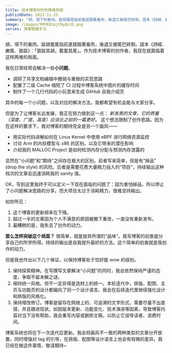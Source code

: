 ```yaml
---
title: 技术博客创作的两难局面
publishDate: 2021-11-25
summary: "胡，項下的垂肉。跋胡疐尾指前進就踏著垂肉，後退又被尾巴絆倒。語本《詩經．豳風．狼跋》：「狼跋其胡，載疐其尾」。作为技术博客的创作者，我现在就面临着这样两难的局面。"
image: /images/FMYK81ojCNy6LV5.png
series: 博客搭建手记
---
```


胡，項下的垂肉。跋胡疐尾指前進就踏著垂肉，後退又被尾巴絆倒。語本《詩經．豳風．狼跋》：「狼跋其胡，載疐其尾」。作为技术博客的创作者，我现在就面临着这样两难的局面。

我在日常经常会解决一些**小问题**。

- 调研了共享文档编辑中撤销与重做的实现思路
- 配置了二级 Cache 缩短了 CI 过程中博客系统中图片的缓存时间
- 制作了一个几行代码的小玩意来生成 GitHub 自我介绍页

其中的每一个小问题，以及对应的解决方法，我都希望有机会能与大家分享。

但是为了让博客长远发展，我正在努力做到这一点： _新发表的文章，它的质量（深度、广度、高度）应该比之前的一篇更好。_ 这个想法限制了创作思路。因为在这样的要求下，我对博客的期待完全是另一个画风——

- 用实际代码讲解如何在 Linux Kernel 中使用 eBPF 进行网络资源监控
- 讨论 Arm 的内存模型与 x86 的区别，以及它带来的潜在影响
- 介绍我的 MALLOC Project 是如何检测内存分配与预测内存泄露的

显然在“小问题”和“期待”之间存在极大的区别。前者写来简单，但是有“掉品” (drop the style) 的风险。后者是需要花费大量精力投入的“项目”，持续输出这种档次的文章会迅速消耗我的 sanity 值。

<Dialog>久而久之我就会召唤克苏鲁造成「持久性精神損傷」。</Dialog>

OK，写到这里我终于可以定义一下现在面临的问题了：因为害怕掉品，所以停止了小问题解决思路的分享。而大项目太过于消耗精力，很难坚持输出。

如你所见：

1. 这个博客的更新频率在下降。
2. 超过一半的文章因为个人不满意的原因被撤下重改，一直没有重新发布。
3. 最糟糕的是，我失去了创作的动力。

**那么怎样突破这个局面？** 很简单，就是放弃所谓的“品味”。我写博客的初衷是分享自己的所学所得。持续的输出是自我提升最好的方法。这个简单的初衷就是我创作的动力。

但是我也作出以下几个保证，以保持博客处于恰好能 wow 的级别。

1. 保持探索精神。在写撰写文章解决“小问题”的同时，我会依然保持严谨的态度，争取不留未解之谜。
2. 保持统一风格。但不一定非得是选材上的统一。本轮迭代中，排版、配图、主页与功能页的设计都偏向了同一个设计语言。我会在后续迭代里继续强化设计和排版的风格化。
3. 保持增改修订。博客是留存在网络上的、可追溯的文字形式，需要尽量不出差错，并且跟进现状。如因版本更新、功能变化、技术演进等因素，导致博客内容对当下没有帮助，我会重写内容或删除文稿，以防止它误导读者、浪费时间。

博客系统也将在下一次迭代后更新。我会将画风不一致的两种类型的文章分开放置，同时增强对 tag 的引导，在排版、配图等设计语言上也会有轻微的差异。我已经在做这件事情，敬请期待~

